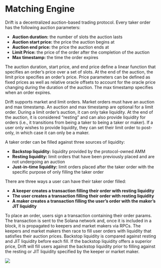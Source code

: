 # Matching Engine

Drift is a decentralized auction-based trading protocol. Every taker order has the following auction parameters:

- **Auction duration:** the number of slots the auction lasts
- **Auction start price:** the price the auction begins at
- **Auction end price:** the price the auction ends at
- **Limit Price:** the price of the order after the completion of the auction
- **Max timestamp:** the time the order expires

The auction duration, start price, and end price define a linear function that specifies an order’s price over a set of slots. At the end of the auction, the limit price specifies an order’s price. Price parameters can be defined as fixed prices as well as relative oracle offsets to account for the oracle price changing during the duration of the auction. The max timestamp specifies when an order expires.

Drift supports market and limit orders. Market orders must have an auction and max timestamp. An auction and max timestamp are optional for a limit order. During a limit order’s auction, it can only take liquidity. At the end of the auction, it is considered “resting” and can also provide liquidity for orders (i.e., it transitions from being a taker to being a taker or maker). If a user only wishes to provide liquidity, they can set their limit order to post-only, in which case it can only be a maker.

A taker order can be filled against three sources of liquidity:

- **Backstop liquidity:** liquidity provided by the protocol-owned AMM
- **Resting liquidity:** limit orders that have been previously placed and are not undergoing an auction
- **Just-in-time liquidity:** limit orders placed after the taker order with the specific purpose of only filling the taker order

There are three ways a user can have their taker order filled:

- **A keeper creates a transaction filling their order with resting liquidity**
- **The user creates a transaction filling their order with resting liquidity**
- **A maker creates a transaction filling the user’s order with the maker’s JIT liquidity**

To place an order, users sign a transaction containing their order params. The transaction is sent to the Solana network and, once it is included in a block, it is propagated to keepers and market makers via RPCs. The keepers and market makers then race to fill user orders with liquidity that satisfies their auction prices. Backstop liquidity is compared against resting and JIT liquidity before each fill. If the backstop liquidity offers a superior price, Drift will fill users against the backstop liquidity prior to filling against the resting or JIT liquidity specified by the keeper or market maker.

![](public/assets/keeper_arch.png)
